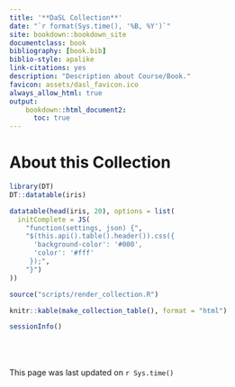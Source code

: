 ```yaml
---
title: '**DaSL Collection**'
date: "`r format(Sys.time(), '%B, %Y')`"
site: bookdown::bookdown_site
documentclass: book
bibliography: [book.bib]
biblio-style: apalike
link-citations: yes
description: "Description about Course/Book."
favicon: assets/dasl_favicon.ico
always_allow_html: true
output:
    bookdown::html_document2:
      toc: true
---
```


# About this Collection

```r
library(DT)
DT::datatable(iris)

datatable(head(iris, 20), options = list(
  initComplete = JS(
    "function(settings, json) {",
    "$(this.api().table().header()).css({
      'background-color': '#000',
      'color': '#fff'
     });",
    "}")
))
```

```r
source("scripts/render_collection.R")

knitr::kable(make_collection_table(), format = "html")

sessionInfo()
```

<br><br><br>
This page was last updated on `r Sys.time()`

